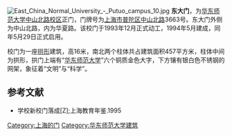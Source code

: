 [[File:East_China_Normal_University_-_Putuo_campus_10.jpg|thumb]]
'''东大门'''，为[[华东师范大学中山北路校区|华东师范大学中山北路校区]]正门，门牌号为[[上海市普陀区|上海市普陀区]][[中山北路_(上海)|中山北路]]3663号。东大门外侧为中山北路，内为华夏路。该校门于1993年12月正式动工，1994年5月建成，同年5月29日正式启用。 

校门为一座[[拱形|拱形]]建筑，高16米，南北两个柱体共占建筑面积457平方米，柱体中间为拱形，拱门上端有“[[华东师范大学|华东师范大学]]”六个铜质金色大字，下方镶有银白色不锈钢的网架，象征着“文明”与“科学”。

==参考文献==
* 学校新校门落成[Z];上海教育年鉴.1995
{{Reflist}}

{{华东师范大学}}
[[Category:上海的门|Category:上海的门]]
[[Category:华东师范大学建筑|Category:华东师范大学建筑]]